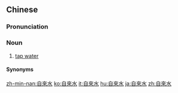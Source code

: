 {{also|自来水}}
==Chinese==
{{zh-forms|s=自来水|type=21}}

===Pronunciation===
{{zh-pron
|m=zìláishuǐ
|c=zi6 loi4 seoi2
|h=pfs=chhṳ-lòi-súi
|mn=xm,zz,tw:chū-lâi-chúi/qz:chīr-lâi-chúi
|cat=n
}}

===Noun===
{{zh-noun}}

# [[tap water]]

====Synonyms====
{{zh-dial}}

{{zh-cat|Beverages}}

[[zh-min-nan:自來水]]
[[ko:自來水]]
[[it:自來水]]
[[hu:自來水]]
[[ja:自來水]]
[[zh:自來水]]